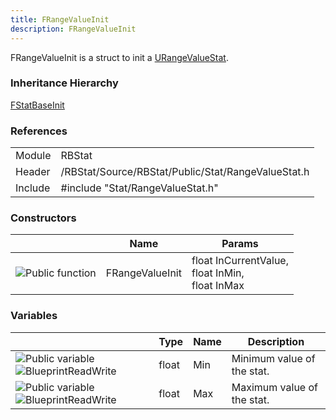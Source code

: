 ```yaml
---
title: FRangeValueInit
description: FRangeValueInit
---
```



FRangeValueInit is a struct to init a [URangeValueStat](../../classes/urangevaluestat).

### Inheritance Hierarchy

[FStatBaseInit](../fstatbaseinit)

### References

<table class="table" style="--columns-count: 2;">
	<tbody>
		<tr>
			<td>Module</td>
			<td>RBStat</td>
		</tr>
		<tr>
			<td>Header</td>
			<td>/RBStat/Source/RBStat/Public/Stat/RangeValueStat.h</td>
		</tr>
		<tr>
			<td>Include</td>
			<td>#include "Stat/RangeValueStat.h"</td>
		</tr>
	</tbody>
</table>

### Constructors

<table class="table" style="--columns-count: 3;">
	<thead>
		<tr>
			<th>&nbsp;</th>
			<th>Name</th>
			<th>Params</th>
		</tr>
	</thead>
	<tbody>
		<tr id="FRangeValueInit">
			<td class="td-1-icon">
				<img class="UE-icon" src="../../assets/icons/api_function_public.png" alt="Public function" title="Public function"/>
			</td>
			<td>FRangeValueInit</td>
			<td>
				float InCurrentValue,<br/>
				float InMin,<br/>
				float InMax
			</td>
		</tr>
	</tbody>
</table>

### Variables

<table class="table" style="--columns-count: 4;">
	<thead>
		<tr>
			<th>&nbsp;</th>
			<th>Type</th>
			<th>Name</th>
			<th>Description</th>
		</tr>
	</thead>
	<tbody>
		<tr id="Min">
			<td class="td-2-icon">
				<img class="UE-icon" src="../../assets/icons/api_variable_public.png" alt="Public variable" title="Public variable"/>
				<img class="UE-icon" src="../../assets/icons/api_variable_meta_blueprint.png" alt="BlueprintReadWrite" title="BlueprintReadWrite"/>
			</td>
			<td>float</td>
			<td>Min</td>
			<td>
				Minimum value of the stat.
			</td>
		</tr>
		<tr id="Max">
			<td class="td-2-icon">
				<img class="UE-icon" src="../../assets/icons/api_variable_public.png" alt="Public variable" title="Public variable"/>
				<img class="UE-icon" src="../../assets/icons/api_variable_meta_blueprint.png" alt="BlueprintReadWrite" title="BlueprintReadWrite"/>
			</td>
			<td>float</td>
			<td>Max</td>
			<td>
				Maximum value of the stat.
			</td>
		</tr>
	</tbody>
</table>